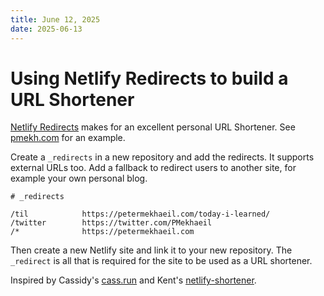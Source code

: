 ```yaml
---
title: June 12, 2025
date: 2025-06-13
---
```


# Using Netlify Redirects to build a URL Shortener

[Netlify Redirects](https://docs.netlify.com/routing/redirects/) makes for an excellent personal URL Shortener. See [pmekh.com](https://github.com/petermekhaeil/pmekh.com) for an example.

Create a `_redirects` in a new repository and add the redirects. It supports external URLs too. Add a fallback to redirect users to another site, for example your own personal blog.

```
# _redirects

/til            https://petermekhaeil.com/today-i-learned/
/twitter        https://twitter.com/PMekhaeil
/*              https://petermekhaeil.com
```

Then create a new Netlify site and link it to your new repository. The `_redirect` is all that is required for the site to be used as a URL shortener.


Inspired by Cassidy's [cass.run](https://github.com/cassidoo/cass.run) and Kent's [netlify-shortener](https://github.com/kentcdodds/netlify-shortener). 
